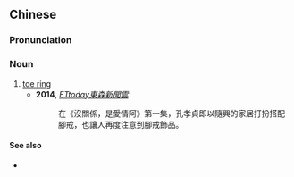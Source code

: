 {{also|脚戒}}
==Chinese==
{{zh-forms|s=脚戒}}

===Pronunciation===
{{zh-pron
|m=jiǎojiè
|c=goek3 gaai3
|cat=n
}}

===Noun===
{{zh-noun}}

# [[toe ring]]
#* '''2014''', ''[[ETtoday東森新聞雲]]''
#*: 在《沒關係，是愛情阿》第一集，孔孝貞即以隨興的家居打扮搭配腳戒，也讓人再度注意到腳戒飾品。

====See also====
* {{zh-l|戒指}}

{{zh-cat|Jewelry}}